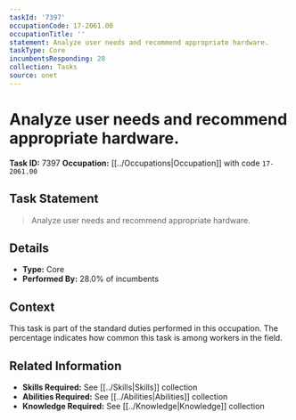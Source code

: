 ```yaml
---
taskId: '7397'
occupationCode: 17-2061.00
occupationTitle: ''
statement: Analyze user needs and recommend appropriate hardware.
taskType: Core
incumbentsResponding: 28
collection: Tasks
source: onet
---
```

# Analyze user needs and recommend appropriate hardware.

**Task ID:** 7397
**Occupation:** [[../Occupations|Occupation]] with code `17-2061.00`

## Task Statement

> Analyze user needs and recommend appropriate hardware.

## Details

- **Type:** Core
- **Performed By:** 28.0% of incumbents

## Context

This task is part of the standard duties performed in this occupation. The percentage indicates how common this task is among workers in the field.

## Related Information

- **Skills Required:** See [[../Skills|Skills]] collection
- **Abilities Required:** See [[../Abilities|Abilities]] collection
- **Knowledge Required:** See [[../Knowledge|Knowledge]] collection
